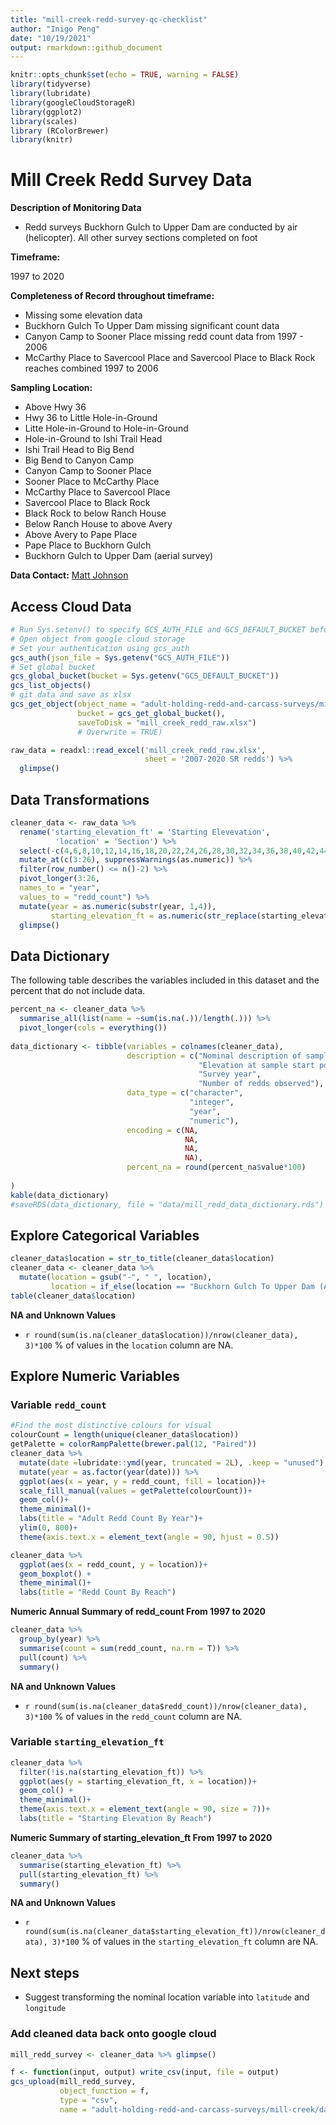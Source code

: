 ```yaml
---
title: "mill-creek-redd-survey-qc-checklist"
author: "Inigo Peng"
date: "10/19/2021"
output: rmarkdown::github_document
---
```

```r
knitr::opts_chunk$set(echo = TRUE, warning = FALSE)
library(tidyverse)
library(lubridate)
library(googleCloudStorageR)
library(ggplot2)
library(scales)
library (RColorBrewer)
library(knitr)
```
# Mill Creek Redd Survey Data 

**Description of Monitoring Data**

* Redd surveys Buckhorn Gulch to Upper Dam are conducted by air (helicopter).  All other survey sections completed on foot





**Timeframe:** 

1997 to 2020

**Completeness of Record throughout timeframe:**

* Missing some elevation data
* Buckhorn Gulch To Upper Dam missing significant count data
* Canyon Camp to Sooner Place missing redd count data from 1997 - 2006
* McCarthy Place to Savercool Place and Savercool Place to Black Rock reaches combined 1997 to 2006

**Sampling Location:** 

* Above Hwy 36
* Hwy 36 to Little Hole-in-Ground
* Litte Hole-in-Ground to Hole-in-Ground
* Hole-in-Ground to Ishi Trail Head   
* Ishi Trail Head to Big Bend   
* Big Bend to Canyon Camp  
* Canyon Camp to Sooner Place
* Sooner Place to McCarthy Place
* McCarthy Place to Savercool Place
* Savercool Place  to Black Rock
* Black Rock to below Ranch House
* Below Ranch House to above Avery   
* Above Avery to Pape Place
* Pape Place to Buckhorn Gulch 
* Buckhorn Gulch to Upper Dam (aerial survey)


**Data Contact:** [Matt Johnson](mailto:Matt.Johnson@wildlife.ca.gov)

## Access Cloud Data

```r
# Run Sys.setenv() to specify GCS_AUTH_FILE and GCS_DEFAULT_BUCKET before running
# Open object from google cloud storage
# Set your authentication using gcs_auth
gcs_auth(json_file = Sys.getenv("GCS_AUTH_FILE"))
# Set global bucket 
gcs_global_bucket(bucket = Sys.getenv("GCS_DEFAULT_BUCKET"))
gcs_list_objects()
# git data and save as xlsx
gcs_get_object(object_name = "adult-holding-redd-and-carcass-surveys/mill-creek/data-raw/Mill Creek SRCS Redd Counts by Section 1997-2020 Reformatted.xlsx",
               bucket = gcs_get_global_bucket(),
               saveToDisk = "mill_creek_redd_raw.xlsx")
               # Overwrite = TRUE)
```

```r
raw_data = readxl::read_excel('mill_creek_redd_raw.xlsx',
                              sheet = '2007-2020 SR redds') %>% 
  glimpse()
```
## Data Transformations

```r
cleaner_data <- raw_data %>% 
  rename('starting_elevation_ft' = 'Starting Elevevation',
          'location' = 'Section') %>%
  select(-c(4,6,8,10,12,14,16,18,20,22,24,26,28,30,32,34,36,38,40,42,44,46,48,50)) %>%
  mutate_at(c(3:26), suppressWarnings(as.numeric)) %>% 
  filter(row_number() <= n()-2) %>% 
  pivot_longer(3:26,
  names_to = "year",
  values_to = "redd_count") %>%
  mutate(year = as.numeric(substr(year, 1,4)),
         starting_elevation_ft = as.numeric(str_replace(starting_elevation_ft, "'$", ""))) %>% 
  glimpse()
```

## Data Dictionary

The following table describes the variables included in this dataset and the percent that do not include data.

```r
percent_na <- cleaner_data %>%
  summarise_all(list(name = ~sum(is.na(.))/length(.))) %>%
  pivot_longer(cols = everything())
  
data_dictionary <- tibble(variables = colnames(cleaner_data),
                          description = c("Nominal description of sampling location",
                                          "Elevation at sample start point",
                                          "Survey year",
                                          "Number of redds observed"),
                          data_type = c("character",
                                        "integer",
                                        "year",
                                        "numeric"),
                          encoding = c(NA,
                                       NA,
                                       NA,
                                       NA),
                          percent_na = round(percent_na$value*100)
                          
)
kable(data_dictionary)
#saveRDS(data_dictionary, file = "data/mill_redd_data_dictionary.rds")
```

## Explore Categorical Variables

```r
cleaner_data$location = str_to_title(cleaner_data$location)
cleaner_data <- cleaner_data %>%
  mutate(location = gsub("-", " ", location),
         location = if_else(location == "Buckhorn Gulch To Upper Dam (Aerial Survey)", "Buckhorn Gulch To Upper Dam", location ))
table(cleaner_data$location)
```
**NA and Unknown Values**  

*  `r round(sum(is.na(cleaner_data$location))/nrow(cleaner_data), 3)*100` % of values in the `location` column are NA.

## Explore Numeric Variables

### Variable `redd_count`
```r
#Find the most distinctive colours for visual
colourCount = length(unique(cleaner_data$location))
getPalette = colorRampPalette(brewer.pal(12, "Paired"))
cleaner_data %>%
  mutate(date =lubridate::ymd(year, truncated = 2L), .keep = "unused") %>% 
  mutate(year = as.factor(year(date))) %>% 
  ggplot(aes(x = year, y = redd_count, fill = location))+
  scale_fill_manual(values = getPalette(colourCount))+
  geom_col()+
  theme_minimal()+
  labs(title = "Adult Redd Count By Year")+
  ylim(0, 800)+
  theme(axis.text.x = element_text(angle = 90, hjust = 0.5))
```
```r
cleaner_data %>% 
  ggplot(aes(x = redd_count, y = location))+
  geom_boxplot() +
  theme_minimal()+
  labs(title = "Redd Count By Reach")
```

**Numeric Annual Summary of redd_count From 1997 to 2020**
```r
cleaner_data %>%
  group_by(year) %>%
  summarise(count = sum(redd_count, na.rm = T)) %>%
  pull(count) %>%
  summary()
```

**NA and Unknown Values**  

*  `r round(sum(is.na(cleaner_data$redd_count))/nrow(cleaner_data), 3)*100` % of values in the `redd_count` column are NA.

### Variable `starting_elevation_ft`

```r
cleaner_data %>%
  filter(!is.na(starting_elevation_ft)) %>% 
  ggplot(aes(y = starting_elevation_ft, x = location))+
  geom_col() +
  theme_minimal()+
  theme(axis.text.x = element_text(angle = 90, size = 7))+
  labs(title = "Starting Elevation By Reach")
```

**Numeric Summary of starting_elevation_ft From 1997 to 2020**
```r
cleaner_data %>%
  summarise(starting_elevation_ft) %>%
  pull(starting_elevation_ft) %>%
  summary()
```

**NA and Unknown Values**  

*  `r round(sum(is.na(cleaner_data$starting_elevation_ft))/nrow(cleaner_data), 3)*100` % of values in the `starting_elevation_ft` column are NA.

## Next steps

- Suggest transforming the nominal location variable into `latitude` and `longitude`

### Add cleaned data back onto google cloud
```r
mill_redd_survey <- cleaner_data %>% glimpse()
```
```r
f <- function(input, output) write_csv(input, file = output)
gcs_upload(mill_redd_survey,
           object_function = f,
           type = "csv",
           name = "adult-holding-redd-and-carcass-surveys/mill-creek/data/mill_redd_survey.csv")
```
